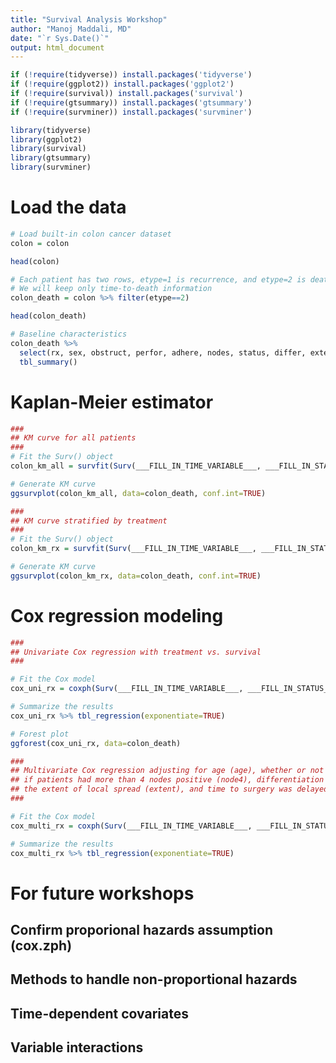```yaml
---
title: "Survival Analysis Workshop"
author: "Manoj Maddali, MD"
date: "`r Sys.Date()`"
output: html_document
---
```


```r
if (!require(tidyverse)) install.packages('tidyverse')
if (!require(ggplot2)) install.packages('ggplot2')
if (!require(survival)) install.packages('survival')
if (!require(gtsummary)) install.packages('gtsummary')
if (!require(survminer)) install.packages('survminer')

library(tidyverse)
library(ggplot2)
library(survival)
library(gtsummary)
library(survminer)
```

# Load the data
``` r
# Load built-in colon cancer dataset
colon = colon

head(colon)

# Each patient has two rows, etype=1 is recurrence, and etype=2 is death
# We will keep only time-to-death information
colon_death = colon %>% filter(etype==2)

head(colon_death)

# Baseline characteristics
colon_death %>%
  select(rx, sex, obstruct, perfor, adhere, nodes, status, differ, extent, surg, node4) %>%
  tbl_summary()
```

# Kaplan-Meier estimator
``` r
###
## KM curve for all patients
###
# Fit the Surv() object
colon_km_all = survfit(Surv(___FILL_IN_TIME_VARIABLE___, ___FILL_IN_STATUS_VARIABLE_______) ~ ___FILL_THIS_IN___, data=colon_death)

# Generate KM curve
ggsurvplot(colon_km_all, data=colon_death, conf.int=TRUE)

###
## KM curve stratified by treatment
###
# Fit the Surv() object
colon_km_rx = survfit(Surv(___FILL_IN_TIME_VARIABLE___, ___FILL_IN_STATUS_VARIABLE_______) ~ ___FILL_THIS_IN___, data=colon_death)

# Generate KM curve
ggsurvplot(colon_km_rx, data=colon_death, conf.int=TRUE)
```

# Cox regression modeling
``` r
###
## Univariate Cox regression with treatment vs. survival
###

# Fit the Cox model
cox_uni_rx = coxph(Surv(___FILL_IN_TIME_VARIABLE___, ___FILL_IN_STATUS_VARIABLE_______) ~ ___FILL_THIS_IN___, data=colon_death)

# Summarize the results
cox_uni_rx %>% tbl_regression(exponentiate=TRUE)

# Forest plot
ggforest(cox_uni_rx, data=colon_death)

###
## Multivariate Cox regression adjusting for age (age), whether or not the tumor adhered to other organs (adhere),
## if patients had more than 4 nodes positive (node4), differentiation status of the tumor (differ),
## the extent of local spread (extent), and time to surgery was delayed (surg)
###

# Fit the Cox model
cox_multi_rx = coxph(Surv(___FILL_IN_TIME_VARIABLE___, ___FILL_IN_STATUS_VARIABLE_______) ~ rx + ___ FILL_THIS_IN___, data=colon_death)

# Summarize the results
cox_multi_rx %>% tbl_regression(exponentiate=TRUE)
```

# For future workshops
## Confirm proporional hazards assumption (cox.zph)
## Methods to handle non-proportional hazards
## Time-dependent covariates
## Variable interactions
